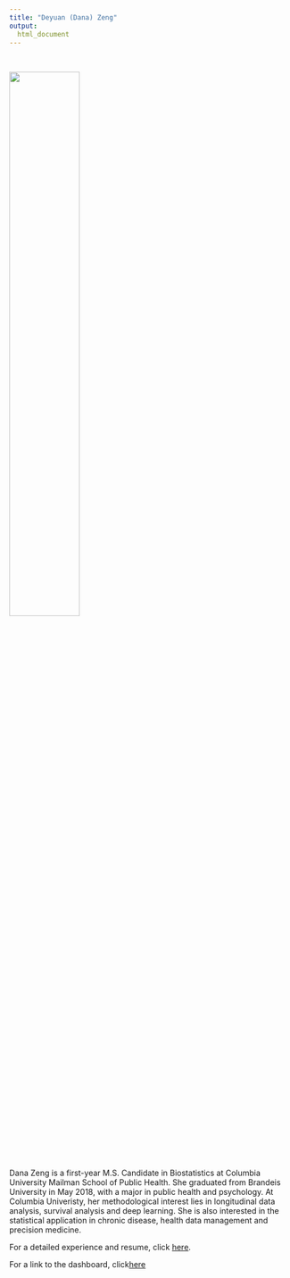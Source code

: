 ```yaml
---
title: "Deyuan (Dana) Zeng"
output:
  html_document
---
```


 &nbsp;
  &nbsp;
  
<img src="images/me.JPG" style="width:50%">

Dana Zeng is a first-year M.S. Candidate in Biostatistics at Columbia University Mailman School of Public Health. She graduated from Brandeis University in May 2018, with a major in public health and psychology. At Columbia Univeristy, her methodological interest lies in longitudinal data analysis, survival analysis and deep learning. She is also interested in the statistical application in chronic disease, health data management and precision medicine.

For a detailed experience and resume, click [here](resume.html).

For a link to the dashboard, click[here](dashboard.html)

